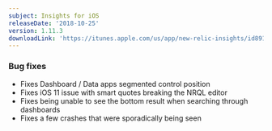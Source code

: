 ```yaml
---
subject: Insights for iOS
releaseDate: '2018-10-25'
version: 1.11.3
downloadLink: 'https://itunes.apple.com/us/app/new-relic-insights/id891431652?mt=8'
---
```


### Bug fixes

* Fixes Dashboard / Data apps segmented control position
* Fixes iOS 11 issue with smart quotes breaking the NRQL editor
* Fixes being unable to see the bottom result when searching through dashboards
* Fixes a few crashes that were sporadically being seen
